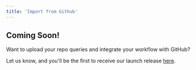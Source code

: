 ```yaml
---
title: 'Import from Github'
---
```


## Coming Soon!

Want to upload your repo queries and integrate your workflow with GitHub?

Let us know, and you'll be the first to receive our launch release [here](https://tally.so/r/wb4dYg).




